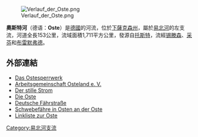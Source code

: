 {{Unreferenced|time=2018-08-10T12:10:56+00:00}}
[[Image:Verlauf_der_Oste.png|right]]

{{coord|53|50|22|N|9|1|6|E|display=title}}

'''奧斯特河'''（德语：'''Oste'''）是[[德國|德國]]的河流，位於[[下薩克森州|下薩克森州]]，屬於[[易北河|易北河]]的左支流，河道全長153公里，流域面積1,711平方公里，發源自[[托斯特|托斯特]]，流經[[锡滕森|锡滕森]]、[[采芬|采芬]]和[[布雷默弗德|布雷默弗德]]。

==外部連結==
* [http://www.ostesperrwerk.de/ Das Ostesperrwerk] {{Wayback|url=http://www.ostesperrwerk.de/ |date=20191026090308 }}
* [http://www.osteland.info/ Arbeitsgemeinschaft Osteland e. V.] {{Wayback|url=http://www.osteland.info/ |date=20210117003149 }}
* [http://www.ostechronik.de/ Der stille Strom]{{Wayback|url=http://www.ostechronik.de/ |date=20140904192329 }}
* [http://www.oste.de/ Die Oste] {{Wayback|url=http://www.oste.de/ |date=20210118173942 }}
* [http://www.deutsche-faehrstrasse.de/ Deutsche Fährstraße] {{Wayback|url=http://www.deutsche-faehrstrasse.de/ |date=20210118062242 }}
* [http://www.schwebefaehre-osten.de/ Schwebefähre in Osten an der Oste] {{Wayback|url=http://www.schwebefaehre-osten.de/ |date=20170527235241 }}
* [http://www.osteweb.de/ Linkliste zur Oste] {{Wayback|url=http://www.osteweb.de/ |date=20190222042149 }}

{{Germany-geo-stub}}

[[Category:易北河支流|Category:易北河支流]]